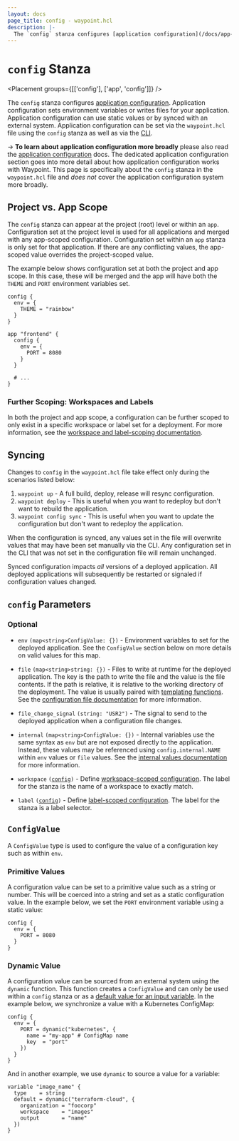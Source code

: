 ```yaml
---
layout: docs
page_title: config - waypoint.hcl
description: |-
  The `config` stanza configures [application configuration](/docs/app-config). Application configuration sets environment variables for your application that is either statically set or synced with an external system.
---
```


# `config` Stanza

<Placement groups={[['config'], ['app', 'config']]} />

The `config` stanza configures [application configuration](/docs/app-config).
Application configuration sets environment variables or writes files for
your application. Application configuration can use static values or by synced
with an external system.
Application configuration can be set via the `waypoint.hcl` file using
the `config` stanza as well as via the [CLI](/commands/config-set).

-> **To learn about application configuration more broadly** please also read the
[application configuration](/docs/app-config) docs. The dedicated application
configuration section goes into more detail about how application configuration
works with Waypoint. This page is specifically about the `config` stanza
in the `waypoint.hcl` file and _does not_ cover the application configuration
system more broadly.

## Project vs. App Scope

The `config` stanza can appear at the project (root) level or within
an `app`. Configuration set at the project level is used for all applications
and merged with any app-scoped configuration. Configuration set within an
`app` stanza is only set for that application. If there are any conflicting
values, the app-scoped value overrides the project-scoped value.

The example below shows configuration set at both the project and app scope.
In this case, these will be merged and the app will have both the `THEME`
and `PORT` environment variables set.

```hcl
config {
  env = {
    THEME = "rainbow"
  }
}

app "frontend" {
  config {
    env = {
      PORT = 8080
    }
  }

  # ...
}
```

### Further Scoping: Workspaces and Labels

In both the project and app scope, a configuration can be further scoped
to only exist in a specific workspace or label set for a deployment.
For more information, see the
[workspace and label-scoping documentation](/docs/app-config/scope).

## Syncing

Changes to `config` in the `waypoint.hcl` file take effect only during
the scenarios listed below:

1. `waypoint up` - A full build, deploy, release will resync configuration.
1. `waypoint deploy` - This is useful when you want to redeploy but don't
   want to rebuild the application.
1. `waypoint config sync` - This is useful when you want to update the
   configuration but don't want to redeploy the application.

When the configuration is synced, any values set in the file will overwrite
values that may have been set manually via the CLI. Any configuration set in the CLI
that was not set in the configuration file will remain unchanged.

Synced configuration impacts _all_ versions of a deployed application. All
deployed applications will subsequently be restarted or signaled if configuration values
changed.

## `config` Parameters

### Optional

- `env` `(map<string>ConfigValue: {})` - Environment variables to set
  for the deployed application. See the `ConfigValue` section below on more
  details on valid values for this map.

- `file` `(map<string>string: {})` - Files to write at runtime for the
  deployed application. The key is the path to write the file and the value
  is the file contents. If the path is relative, it is relative to the working
  directory of the deployment. The value is usually paired with
  [templating functions](/docs/waypoint-hcl/functions/template). See
  the [configuration file documentation](/docs/app-config/files) for more information.

- `file_change_signal` `(string: "USR2")` - The signal to send to the deployed
  application when a configuration file changes.

- `internal` `(map<string>ConfigValue: {})` - Internal variables use the
  same syntax as `env` but are not exposed directly to the application. Instead,
  these values may be referenced using `config.internal.NAME` within `env`
  values or `file` values. See the
  [internal values documentation](/docs/app-config/internal) for more information.

- `workspace` <code>([config](#config-parameters))</code> - Define
  [workspace-scoped configuration](/docs/app-config/scope#workspace-scoping).
  The label for the stanza is the name of a workspace to exactly match.

- `label` <code>([config](#config-parameters))</code> - Define
  [label-scoped configuration](/docs/app-config/scope#label-scoping).
  The label for the stanza is a label selector.

## `ConfigValue`

A `ConfigValue` type is used to configure the value of a configuration key
such as within `env`.

### Primitive Values

A configuration value can be set to a primitive value such as a string
or number. This will be coerced into a string and set as a static configuration
value. In the example below, we set the `PORT` environment variable using
a static value:

```hcl
config {
  env = {
    PORT = 8080
  }
}
```

### Dynamic Value

A configuration value can be sourced from an external system using the
`dynamic` function. This function creates a `ConfigValue` and can only be used
within a `config` stanza or as a
[default value for an input variable](/docs/waypoint-hcl/variables/dynamic).
In the example below, we synchronize a value with a Kubernetes ConfigMap:

```hcl
config {
  env = {
    PORT = dynamic("kubernetes", {
      name = "my-app" # ConfigMap name
      key  = "port"
    })
  }
}
```

And in another example, we use `dynamic` to source a value for a variable:

```hcl
variable "image_name" {
  type    = string
  default = dynamic("terraform-cloud", {
    organization = "foocorp"
    workspace    = "images"
    output       = "name"
  })
}
```
